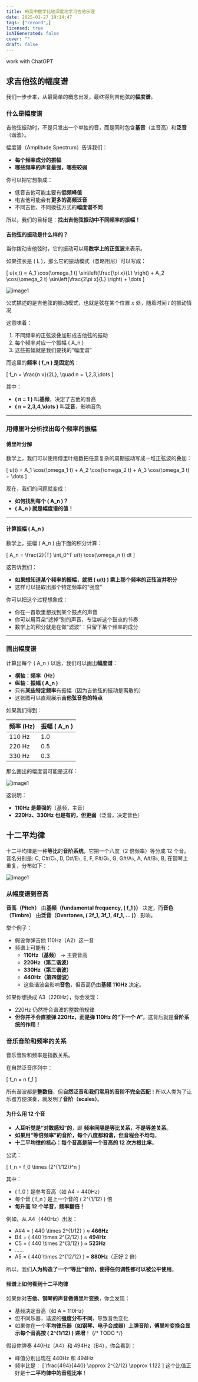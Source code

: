 ```yaml
---
title: 用高中数学比较深度地学习吉他乐理
date: 2025-01-27 19:14:47
tags: ["record",]
licensed: true
isAIGenerated: false
cover: ""
draft: false
---
```


work with ChatGPT

## 求吉他弦的幅度谱

我们一步步来，从最简单的概念出发，最终得到吉他弦的**幅度谱**。

### 什么是幅度谱

吉他弦振动时，不是只发出一个单独的音，而是同时包含**基音**（主音高）和**泛音**（谐波）。

幅度谱（Amplitude Spectrum）告诉我们：

- **每个频率成分的振幅**
- **哪些频率的声音最强，哪些较弱**

你可以把它想象成：
- 低音吉他可能主要有**低频峰值**
- 电吉他可能会有**更多的高频泛音**
- 不同吉他、不同拨弦方式的**幅度谱不同**

所以，我们的目标是：**找出吉他弦振动中不同频率的振幅！**


#### 吉他弦的振动是什么样的？

当你拨动吉他弦时，它的振动可以用**数学上的正弦波**来表示。

如果弦长是 \( L \)，那么它的振动模式（忽略阻尼）可以写成：

\[
u(x,t) = A_1 \cos(\omega_1 t) \sin\left(\frac{\pi x}{L} \right) + A_2 \cos(\omega_2 t) \sin\left(\frac{2\pi x}{L} \right) + \dots
\]

![image1](~/images/guitar/output.png)

公式描述的是吉他弦的振动模式，也就是弦在某个位置 𝑥 处，随着时间 𝑡 的振动情况

这意味着：
1. 不同频率的正弦波叠加形成吉他弦的振动
2. 每个频率对应一个振幅 \( A_n \)
3. 这些振幅就是我们要找的“幅度谱”

而这里的**频率 \( f_n \) 是固定的**：

\[
f_n = \frac{n v}{2L}, \quad n = 1,2,3,\dots
\]

其中：
- **\( n = 1 \)** 叫**基频**，决定了吉他的音高
- **\( n = 2,3,4,\dots \)** 叫**泛音**，影响音色

---

### 用傅里叶分析找出每个频率的振幅

#### 傅里叶分解

数学上，我们可以使用傅里叶级数把任意复杂的周期振动写成一堆正弦波的叠加：

\[
u(t) = A_1 \cos(\omega_1 t) + A_2 \cos(\omega_2 t) + A_3 \cos(\omega_3 t) + \dots
\]

现在，我们的问题就变成：
- **如何找到每个 \( A_n \)？**
- **\( A_n \) 就是幅度谱的值！**

---

#### 计算振幅 \( A_n \)

数学上，振幅 \( A_n \) 由下面的积分计算：

\[
A_n = \frac{2}{T} \int_0^T u(t) \cos(\omega_n t) dt
\]

这告诉我们：
- **如果想知道某个频率的振幅，就把 \( u(t) \) 乘上那个频率的正弦波并积分**
- 这样可以提取出那个特定频率的“强度”

你可以把这个过程想象成：
- 你在一首歌里想找到某个鼓点的声音
- 你可以用耳朵“滤掉”别的声音，专注听这个鼓点的节奏
- 数学上的积分就是在做“滤波”：只留下某个频率的成分

---

### 画出幅度谱

计算出每个 \( A_n \) 以后，我们可以画出**幅度谱**：

- **横轴：频率（Hz）**
- **纵轴：振幅 \( A_n \)**
- 只有**某些特定频率**有振幅（因为吉他弦的振动是离散的）
- 这张图可以直观展示**吉他弦音色的特点**

如果我们得到：

| 频率 (Hz) | 振幅 \( A_n \) |
|----------|------------|
| 110 Hz  | 1.0        |
| 220 Hz  | 0.5        |
| 330 Hz  | 0.3        |

那么画出的幅度谱可能是这样：

![image1](~/images/guitar/output.png)

这说明：
- **110Hz 是最强的**（基频，主音）
- **220Hz、330Hz 也是有的，但更弱**（泛音，决定音色）

## 十二平均律

十二平均律是一种**等比**的**音阶系统**，它把一个八度（2 倍频率）等分成 12 个音。
音名分别是: C, C#/C♭, D, D#/E♭, E, F, F#/G♭, G, G#/A♭, A, A#/B♭, B, 在钢琴上重复，分布如下：

![image1](~/images/guitar/piano.png)

### 从幅度谱到音高

**音高（Pitch）** 由**基频（fundamental frequency, \( f_1 \)）** 决定，而**音色（Timbre）** 由**泛音（Overtones, \( 2f_1, 3f_1, 4f_1, ... \)）** 影响。  

举个例子：  
- 假设你弹吉他 110Hz（A2）这一音
- 频谱上可能有：
  - **110Hz（基频）** → 主要音高
  - **220Hz（第二谐波）**
  - **330Hz（第三谐波）**
  - **440Hz（第四谐波）**  
  - 这些谐波会影响**音色**，但音高仍由**基频 110Hz** 决定。

如果你想换成 A3（220Hz），你会发现：
- 220Hz 仍然符合谐波的整数倍规律
- **但你并不会直接弹 220Hz，而是弹 110Hz 的“下一个 A”**。这背后就是**音阶系统的作用！**

### 音乐音阶和频率的关系

音乐音阶和频率是指数关系。

在自然泛音序列中：

\[
f_n = n f_1
\]

所有谐波都是**整数倍**，但**自然泛音和我们常用的音阶不完全匹配**！所以人类为了让乐器方便演奏，就发明了**音阶（scales）**。

#### 为什么用 12 个音

- **人耳听觉是“对数感知”的**，即 **频率间隔是等比关系，不是等差关系**。
- **如果用“等倍频率”的音阶，每个八度都和谐，但音程会不均匀**。
- **十二平均律的核心：每个音高是前一个音高的 12 次方根比率**。

公式：

\[
f_n = f_0 \times (2^{1/12})^n
\]

其中：

- \( f_0 \) 是参考音高（如 A4 = 440Hz）
- 每个音 \( f_n \) 是上一个音的 \( 2^{1/12} \) 倍
- **每升高 12 个半音，频率翻倍！**

例如，从 A4（440Hz）出发：

- A#4 = \( 440 \times 2^{1/12} \) ≈ **466Hz**
- B4  = \( 440 \times 2^{2/12} \) ≈ **494Hz**
- C5  = \( 440 \times 2^{3/12} \) ≈ **523Hz**
- ……
- A5  = \( 440 \times 2^{12/12} \) = **880Hz**（正好 2 倍）

所以，我们**人为构造了一个“等比”音阶，使得任何调性都可以被公平使用**。


#### 频谱上如何看到十二平均律

如果你对**吉他、钢琴的声音做傅里叶变换**，你会发现：

- 基频决定音高（如 A = 110Hz）
- 但不同乐器，谐波的**强度分布不同**，导致音色变化
- 如果你在一个**平均律乐器（如钢琴、电子合成器）**上弹音阶，傅里叶变换会显示**每个音高按 \( 2^{1/12} \) 递增**！
{/* TODO */}

假设你弹奏 440Hz（A4）和 494Hz（B4），你会看到：

- 峰值分别出现在 440Hz 和 494Hz
- 频率比是：
  \[
  \frac{494}{440} \approx 2^{2/12} \approx 1.122
  \]
  这个比值正好是**十二平均律中的音程比率**！
